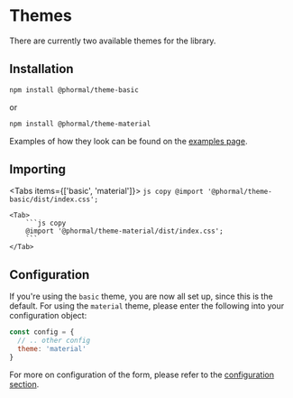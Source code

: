 # Themes

There are currently two available themes for the library.

## Installation
```bash copy
npm install @phormal/theme-basic
```

or

```bash copy
npm install @phormal/theme-material
```

Examples of how they look can be found on the [examples page](/guide/examples).

## Importing


<Tabs items={['basic', 'material']}>
	<Tab>
		```js copy
		@import '@phormal/theme-basic/dist/index.css';
		```
	</Tab>

	<Tab>
		```js copy
		@import '@phormal/theme-material/dist/index.css';
		```
	</Tab>
</Tabs>

## Configuration

If you're using the `basic` theme, you are now all set up, since this is the default. For using the `material` theme, please enter the following into your configuration object:

```js
const config = {
  // .. other config
  theme: 'material'
}
```

For more on configuration of the form, please refer to the [configuration section](/api-docs#config).